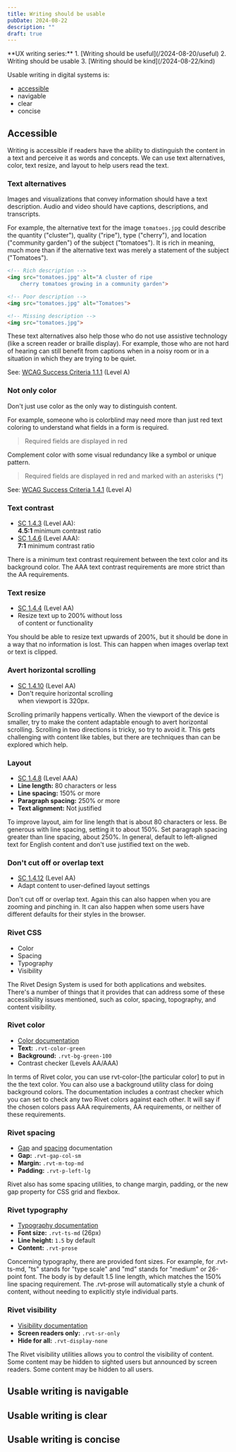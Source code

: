 ```yaml
---
title: Writing should be usable
pubDate: 2024-08-22
description: ""
draft: true
---
```



<Aside>
**UX writing series:**
1. [Writing should be useful](/2024-08-20/useful)
2. Writing should be usable
3. [Writing should be kind](/2024-08-22/kind)
</Aside>

Usable writing in digital systems is:

- [accessible](#accessible)
- navigable
- clear
- concise

## Accessible

Writing is accessible if readers have the ability to distinguish the content in a text and perceive it as words and concepts. We can use text alternatives, color, text resize, and layout to help users read the text.

### Text alternatives

Images and visualizations that convey information should have a text description. Audio and video should have captions, descriptions, and transcripts.

For example, the alternative text for the image `tomatoes.jpg` could describe the quantity ("cluster"), quality ("ripe"), type ("cherry"), and location ("community garden") of the subject ("tomatoes"). It is rich in meaning, much more than if the alternative text was merely a statement of the subject ("Tomatoes").

```html
<!-- Rich description -->
<img src="tomatoes.jpg" alt="A cluster of ripe
	cherry tomatoes growing in a community garden">

<!-- Poor description -->
<img src="tomatoes.jpg" alt="Tomatoes">

<!-- Missing description -->
<img src="tomatoes.jpg">
```

These text alternatives also help those who do not use assistive technology (like a screen reader or braille display). For example, those who are not hard of hearing can still benefit from captions when in a noisy room or in a situation in which they are trying to be quiet.

See: [WCAG Success Criteria 1.1.1](https://www.w3.org/WAI/WCAG21/Understanding/non-text-content) (Level A)

### Not only color

Don't just use color as the only way to distinguish content.

For example, someone who is colorblind may need more than just red text coloring to understand what fields in a form is required.

> Required fields are displayed in red

Complement color with some visual redundancy like a symbol or unique pattern.

> Required fields are displayed in red and marked with an asterisks (*)

See: [WCAG Success Criteria 1.4.1](https://www.w3.org/WAI/WCAG21/Understanding/use-of-color) (Level A)

### Text contrast

- [SC 1.4.3](https://www.w3.org/WAI/WCAG21/Understanding/contrast-minimum) (Level AA):  
**4.5:1** minimum contrast ratio
- [SC 1.4.6](https://www.w3.org/WAI/WCAG21/Understanding/contrast-enhanced) (Level AAA):  
**7:1** minimum contrast ratio

There is a minimum text contrast requirement between the text color and its background color. The AAA text contrast requirements are more strict than the AA requirements.

### Text resize

- [SC 1.4.4](https://www.w3.org/WAI/WCAG21/Understanding/resize-text) (Level AA)
- Resize text up to 200% without loss  
of content or functionality

You should be able to resize text upwards of 200%, but it should be done in a way that no information is lost. This can happen when images overlap text or text is clipped.

### Avert horizontal scrolling

- [SC 1.4.10](https://www.w3.org/WAI/WCAG21/Understanding/reflow) (Level AA)
- Don't require horizontal scrolling  
when viewport is 320px.

Scrolling primarily happens vertically. When the viewport of the device is smaller, try to make the content adaptable enough to avert horizontal scrolling. Scrolling in two directions is tricky, so try to avoid it. This gets challenging with content like tables, but there are techniques than can be explored which help.

### Layout

- [SC 1.4.8](https://www.w3.org/WAI/WCAG21/Understanding/visual-presentation) (Level AAA)
- **Line length:** 80 characters or less
- **Line spacing:** 150% or more
- **Paragraph spacing:** 250% or more
- **Text alignment:** Not justified

To improve layout, aim for line length that is about 80 characters or less. Be generous with line spacing, setting it to about 150%. Set paragraph spacing greater than line spacing, about 250%. In general, default to left-aligned text for English content and don't use justified text on the web.

### Don't cut off or overlap text

- [SC 1.4.12](https://www.w3.org/WAI/WCAG21/Understanding/text-spacing) (Level AA)
- Adapt content to user-defined layout settings

Don't cut off or overlap text. Again this can also happen when you are zooming and pinching in. It can also happen when some users have different defaults for their styles in the browser.

### Rivet CSS

- Color
- Spacing
- Typography
- Visibility

The Rivet Design System is used for both applications and websites. There's a number of things that it provides that can address some of these accessibility issues mentioned, such as color, spacing, topography, and content visibility.

### Rivet color

- [Color documentation](https://rivet.uits.iu.edu/utilities/color/)
- **Text:** `.rvt-color-green`
- **Background:** `.rvt-bg-green-100`
- Contrast checker (Levels AA/AAA)

In terms of Rivet color, you can use rvt-color-[the particular color] to put in the the text color. You can also use a background utility class for doing background colors. The documentation includes a contrast checker which you can set to check any two Rivet colors against each other. It will say if the chosen colors pass AAA requirements, AA requirements, or neither of these requirements.

### Rivet spacing

- [Gap](https://rivet.uits.iu.edu/utilities/gap/) and [spacing](https://rivet.uits.iu.edu/utilities/spacing/) documentation
- **Gap:** `.rvt-gap-col-sm`
- **Margin:** `.rvt-m-top-md`
- **Padding:** `.rvt-p-left-lg`

Rivet also has some spacing utilities, to change margin, padding, or the new gap property for CSS grid and flexbox.

### Rivet typography

- [Typography documentation](https://rivet.uits.iu.edu/utilities/typography/)
- **Font size:** `.rvt-ts-md` (26px)
- **Line height:** `1.5` by default
- **Content:** `.rvt-prose`

Concerning typography, there are provided font sizes. For example, for .rvt-ts-md, "ts" stands for "type scale" and "md" stands for "medium" or 26-point font. The body is by default 1.5 line length, which matches the 150% line spacing requirement. The .rvt-prose will automatically style a chunk of content, without needing to explicitly style individual parts.

### Rivet visibility

- [Visibility documentation](https://rivet.uits.iu.edu/utilities/visibility/)
- **Screen readers only:** `.rvt-sr-only`
- **Hide for all:** `.rvt-display-none`

The Rivet visibility utilities allows you to control the visibility of content. Some content may be hidden to sighted users but announced by screen readers. Some content may be hidden to all users.

## Usable writing is navigable

## Usable writing is clear

## Usable writing is concise

